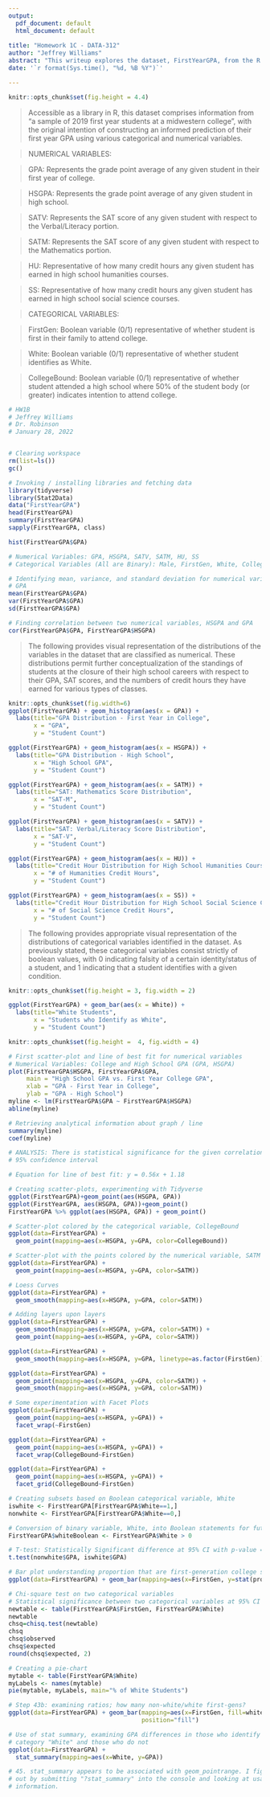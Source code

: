 ```yaml
---
output:
  pdf_document: default
  html_document: default
  
title: "Homework 1C - DATA-312"
author: "Jeffrey Williams"
abstract: "This writeup explores the dataset, FirstYearGPA, from the R library, Stat2Data. Categorical variables in this dataset utilize boolean values for identification. These variables are as follows: Male, FirstGen, White, CollegeBound. Numerical variables are as follows: GPA, HSGPA, SATV, SATM, HU, SS."
date: '`r format(Sys.time(), "%d, %B %Y")`'

---
```

```r
knitr::opts_chunk$set(fig.height = 4.4)

```


> Accessible as a library in R, this dataset comprises information from "a sample of 2019 first year students at a midwestern college", with the original intention of constructing an informed prediction of their first year GPA using various categorical and numerical variables. 

> NUMERICAL VARIABLES:

> GPA: Represents the grade point average of any given student in their first year of college.

> HSGPA: Represents the grade point average of any given student in high school.

> SATV: Represents the SAT score of any given student with respect to the Verbal/Literacy portion.

> SATM: Represents the SAT score of any given student with respect to the Mathematics portion.

> HU: Representative of how many credit hours any given student has earned in high school humanities courses.

> SS: Representative of how many credit hours any given student has earned in high school social science courses.

> CATEGORICAL VARIABLES:

> FirstGen: Boolean variable (0/1) representative of whether student is first in their family to attend college.

> White: Boolean variable (0/1) representative of whether student identifies as White.

> CollegeBound: Boolean variable (0/1) representative of whether student attended a high school where 50% of the student body (or greater) indicates intention to attend college.


\pagebreak

```r
# HW1B
# Jeffrey Williams
# Dr. Robinson
# January 28, 2022


# Clearing workspace
rm(list=ls())
gc()

# Invoking / installing libraries and fetching data
library(tidyverse)
library(Stat2Data)
data("FirstYearGPA")
head(FirstYearGPA)
summary(FirstYearGPA)
sapply(FirstYearGPA, class)


```
 
```r
hist(FirstYearGPA$GPA)

# Numerical Variables: GPA, HSGPA, SATV, SATM, HU, SS
# Categorical Variables (All are Binary): Male, FirstGen, White, CollegeBound

# Identifying mean, variance, and standard deviation for numerical variable,
# GPA
mean(FirstYearGPA$GPA)
var(FirstYearGPA$GPA)
sd(FirstYearGPA$GPA)

# Finding correlation between two numerical variables, HSGPA and GPA
cor(FirstYearGPA$GPA, FirstYearGPA$HSGPA)
```

> The following provides visual representation of the distributions of the variables in the dataset that are classified as numerical. These distributions permit further conceptualization of the standings of students at the closure of their high school careers with respect to their GPA, SAT scores, and the numbers of credit hours they have earned for various types of classes.


```r
knitr::opts_chunk$set(fig.width=6)
ggplot(FirstYearGPA) + geom_histogram(aes(x = GPA)) + 
  labs(title="GPA Distribution - First Year in College",
       x = "GPA",
       y = "Student Count")

ggplot(FirstYearGPA) + geom_histogram(aes(x = HSGPA)) + 
  labs(title="GPA Distribution - High School",
       x = "High School GPA",
       y = "Student Count")

ggplot(FirstYearGPA) + geom_histogram(aes(x = SATM)) + 
  labs(title="SAT: Mathematics Score Distribution",
       x = "SAT-M",
       y = "Student Count")

ggplot(FirstYearGPA) + geom_histogram(aes(x = SATV)) + 
  labs(title="SAT: Verbal/Literacy Score Distribution",
       x = "SAT-V", 
       y = "Student Count")

ggplot(FirstYearGPA) + geom_histogram(aes(x = HU)) + 
  labs(title="Credit Hour Distribution for High School Humanities Courses", 
       x = "# of Humanities Credit Hours",
       y = "Student Count")

ggplot(FirstYearGPA) + geom_histogram(aes(x = SS)) + 
  labs(title="Credit Hour Distribution for High School Social Science Courses", 
       x = "# of Social Science Credit Hours",
       y = "Student Count")

```

> The following provides appropriate visual representation of the distributions of categorical variables identified in the dataset. As previously stated, these categorical variables consist strictly of boolean values, with 0 indicating falsity of a certain identity/status of a student, and 1 indicating that a student identifies with a given condition.

```r
knitr::opts_chunk$set(fig.height = 3, fig.width = 2)

```

```r
ggplot(FirstYearGPA) + geom_bar(aes(x = White)) + 
  labs(title="White Students", 
       x = "Students who Identify as White",
       y = "Student Count")

```
```r
knitr::opts_chunk$set(fig.height =  4, fig.width = 4)

```

```r
# First scatter-plot and line of best fit for numerical variables
# Numerical Variables: College and High School GPA (GPA, HSGPA)
plot(FirstYearGPA$HSGPA, FirstYearGPA$GPA,
     main = "High School GPA vs. First Year College GPA",
     xlab = "GPA - First Year in College",
     ylab = "GPA - High School")
myline <- lm(FirstYearGPA$GPA ~ FirstYearGPA$HSGPA)
abline(myline)

# Retrieving analytical information about graph / line
summary(myline)
coef(myline)
```



```r

# ANALYSIS: There is statistical significance for the given correlation at the 
# 95% confidence interval

# Equation for line of best fit: y = 0.56x + 1.18

# Creating scatter-plots, experimenting with Tidyverse
ggplot(FirstYearGPA)+geom_point(aes(HSGPA, GPA))
ggplot(FirstYearGPA, aes(HSGPA, GPA))+geom_point()
FirstYearGPA %>% ggplot(aes(HSGPA, GPA)) + geom_point()
```

```r
# Scatter-plot colored by the categorical variable, CollegeBound
ggplot(data=FirstYearGPA) +
  geom_point(mapping=aes(x=HSGPA, y=GPA, color=CollegeBound))
```

```r
# Scatter-plot with the points colored by the numerical variable, SATM
ggplot(data=FirstYearGPA) +
  geom_point(mapping=aes(x=HSGPA, y=GPA, color=SATM))

```

```r
# Loess Curves
ggplot(data=FirstYearGPA) +
  geom_smooth(mapping=aes(x=HSGPA, y=GPA, color=SATM))
```

```r
# Adding layers upon layers
ggplot(data=FirstYearGPA) +
  geom_smooth(mapping=aes(x=HSGPA, y=GPA, color=SATM)) +
  geom_point(mapping=aes(x=HSGPA, y=GPA, color=SATM))
```

```r
ggplot(data=FirstYearGPA) + 
  geom_smooth(mapping=aes(x=HSGPA, y=GPA, linetype=as.factor(FirstGen)))
```

```r
ggplot(data=FirstYearGPA) +
  geom_point(mapping=aes(x=HSGPA, y=GPA, color=SATM)) +
  geom_smooth(mapping=aes(x=HSGPA, y=GPA, color=SATM)) 
```

```r
# Some experimentation with Facet Plots
ggplot(data=FirstYearGPA) + 
  geom_point(mapping=aes(x=HSGPA, y=GPA)) + 
  facet_wrap(~FirstGen)
```

```r
ggplot(data=FirstYearGPA) + 
  geom_point(mapping=aes(x=HSGPA, y=GPA)) + 
  facet_wrap(CollegeBound~FirstGen)
```

```r
ggplot(data=FirstYearGPA) + 
  geom_point(mapping=aes(x=HSGPA, y=GPA)) + 
  facet_grid(CollegeBound~FirstGen)
```

```r
# Creating subsets based on Boolean categorical variable, White
iswhite <- FirstYearGPA[FirstYearGPA$White==1,]
nonwhite <- FirstYearGPA[FirstYearGPA$White==0,]

# Conversion of binary variable, White, into Boolean statements for future use
FirstYearGPA$whiteBoolean <- FirstYearGPA$White > 0
```

```r
# T-test: Statistically Significant difference at 95% CI with p-value = 0.00025
t.test(nonwhite$GPA, iswhite$GPA)
```

```r
# Bar plot understanding proportion that are first-generation college students
ggplot(data=FirstYearGPA) + geom_bar(mapping=aes(x=FirstGen, y=stat(prop)))
```

```r
# Chi-square test on two categorical variables
# Statistical significance between two categorical variables at 95% CI
newtable <- table(FirstYearGPA$FirstGen, FirstYearGPA$White)
newtable
chsq=chisq.test(newtable)
chsq
chsq$observed
chsq$expected
round(chsq$expected, 2)
```

```r
# Creating a pie-chart
mytable <- table(FirstYearGPA$White)
myLabels <- names(mytable)
pie(mytable, myLabels, main="% of White Students")
```

```r
# Step 43b: examining ratios; how many non-white/white first-gens?
ggplot(data=FirstYearGPA) + geom_bar(mapping=aes(x=FirstGen, fill=whiteBoolean),
                                     position="fill")
```

```r
# Use of stat summary, examining GPA differences in those who identify with
# category "White" and those who do not
ggplot(data=FirstYearGPA) +
  stat_summary(mapping=aes(x=White, y=GPA))

# 45. stat_summary appears to be associated with geom_pointrange. I figured this
# out by submitting "?stat_summary" into the console and looking at usage
# information.
```

